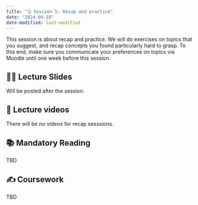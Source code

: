 ```yaml
---
title: "🗓️ Session 5: Recap and practice"
date: "2024-04-18"
date-modified: last-modified
---
```


This session is about recap and practice. We will do exercises on topics that
you suggest, and recap concepts you found particularly hard to grasp. To this
end, make sure you communicate your preferences on topics via Moodle until 
one week before this session.

## 👨‍🏫 Lecture Slides 

Will be posted after the session.

## 🎥 Lecture videos 

There will be no videos for recap sesssions.

## 📚 Mandatory Reading

TBD 

## ✍️ Coursework

TBD
